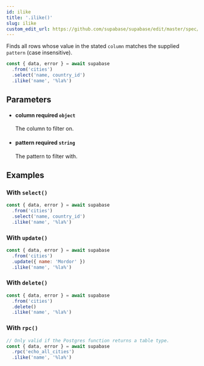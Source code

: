 ```yaml
---
id: ilike
title: '.ilike()'
slug: ilike
custom_edit_url: https://github.com/supabase/supabase/edit/master/spec/supabase_js_v1_legacy.yml
---
```



Finds all rows whose value in the stated `column` matches the supplied
`pattern` (case insensitive).

```js
const { data, error } = await supabase
  .from('cities')
  .select('name, country_id')
  .ilike('name', '%la%')
```

## Parameters

<ul className="method-list-group">
  
<li className="method-list-item">
  <h4 className="method-list-item-label">
    <span className="method-list-item-label-name">
      column
    </span>
    <span className="method-list-item-label-badge required">
      required
    </span>
    <span className="method-list-item-validation">
      <code>object</code>
    </span>
  </h4>
  <div class="method-list-item-description">

The column to filter on.

  </div>
  
</li>

<li className="method-list-item">
  <h4 className="method-list-item-label">
    <span className="method-list-item-label-name">
      pattern
    </span>
    <span className="method-list-item-label-badge required">
      required
    </span>
    <span className="method-list-item-validation">
      <code>string</code>
    </span>
  </h4>
  <div class="method-list-item-description">

The pattern to filter with.

  </div>
  
</li>

</ul>

## Examples

### With `select()`

```js
const { data, error } = await supabase
  .from('cities')
  .select('name, country_id')
  .ilike('name', '%la%')
```

### With `update()`

```js
const { data, error } = await supabase
  .from('cities')
  .update({ name: 'Mordor' })
  .ilike('name', '%la%')
```

### With `delete()`

```js
const { data, error } = await supabase
  .from('cities')
  .delete()
  .ilike('name', '%la%')
```

### With `rpc()`

```js
// Only valid if the Postgres function returns a table type.
const { data, error } = await supabase
  .rpc('echo_all_cities')
  .ilike('name', '%la%')
```
